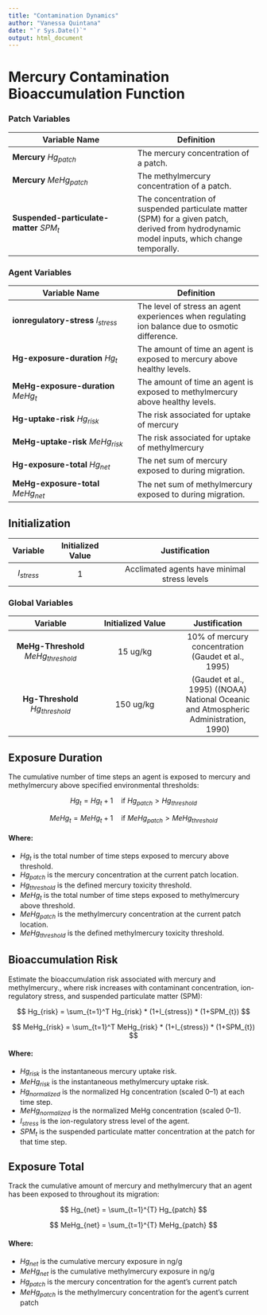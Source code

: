 ```yaml
---
title: "Contamination Dynamics"
author: "Vanessa Quintana"
date: "`r Sys.Date()`"
output: html_document
---
```


# Mercury Contamination Bioaccumulation Function

### Patch Variables

| Variable Name | Definition |
|------------------------------------|------------------------------------|
| **Mercury** $Hg_{patch}$ | The mercury concentration of a patch. |
| **Mercury** $MeHg_{patch}$ | The methylmercury concentration of a patch. |
| **Suspended-particulate-matter** $SPM_{t}$ | The concentration of suspended particulate matter (SPM) for a given patch, derived from hydrodynamic model inputs, which change temporally. |

### Agent Variables

| Variable Name | Definition |
|------------------------------------|------------------------------------|
| **ionregulatory-stress** $I_{stress}$ | The level of stress an agent experiences when regulating ion balance due to osmotic difference. |
| **Hg-exposure-duration** $Hg_{t}$ | The amount of time an agent is exposed to mercury above healthy levels. |
| **MeHg-exposure-duration** $MeHg_{t}$ | The amount of time an agent is exposed to methylmercury above healthy levels. |
| **Hg-uptake-risk** $Hg_{risk}$ | The risk associated for uptake of mercury |
| **MeHg-uptake-risk** $MeHg_{risk}$ | The risk associated for uptake of methylmercury |
| **Hg-exposure-total** $Hg_{net}$ | The net sum of mercury exposed to during migration. |
| **MeHg-exposure-total** $MeHg_{net}$ | The net sum of methylmercury exposed to during migration. |

## Initialization

| Variable | Initialized Value | Justification |
|:--:|:--:|:--:|
| $I_{stress}$ | 1 | Acclimated agents have minimal stress levels |

### Global Variables

| Variable | Initialized Value | Justification |
|:----------------------------------:|:----------------------------------:|:---------------------------------:|
| **MeHg-Threshold** $MeHg_{threshold}$ | 15 ug/kg | 10% of mercury concentration (Gaudet et al., 1995) |
| **Hg-Threshold** $Hg_{threshold}$ | 150 ug/kg |  (Gaudet et al., 1995) ((NOAA) National Oceanic and Atmospheric Administration, 1990) |

## Exposure Duration

The cumulative number of time steps an agent is exposed to mercury and methylmercury above specified environmental thresholds:

$$
Hg_{t} = Hg_{t} + 1 \quad \text{if } Hg_{patch} > Hg_{threshold}
$$

$$
MeHg_{t} = MeHg_{t} + 1 \quad \text{if } MeHg_{patch} > MeHg_{threshold}
$$

#### Where:

-   $Hg_{t}$ is the total number of time steps exposed to mercury above threshold.\
-   $Hg_{patch}$ is the mercury concentration at the current patch location.\
-   $Hg_{threshold}$ is the defined mercury toxicity threshold.\
-   $MeHg_{t}$ is the total number of time steps exposed to methylmercury above threshold.\
-   $MeHg_{patch}$ is the methylmercury concentration at the current patch location.\
-   $MeHg_{threshold}$ is the defined methylmercury toxicity threshold.

## Bioaccumulation Risk

Estimate the bioaccumulation risk associated with mercury and methylmercury., where risk increases with contaminant concentration, ion-regulatory stress, and suspended particulate matter (SPM):

$$
Hg_{risk} = \sum_{t=1}^T Hg_{risk} * (1+I_{stress}) * (1+SPM_{t})
$$

$$
MeHg_{risk} = \sum_{t=1}^T MeHg_{risk} * (1+I_{stress}) * (1+SPM_{t})
$$

#### Where:

-   $Hg_{risk}$ is the instantaneous mercury uptake risk.\
-   $MeHg_{risk}$ is the instantaneous methylmercury uptake risk.\
-   $Hg_{normalized}$ is the normalized Hg concentration (scaled 0–1) at each time step.\
-   $MeHg_{normalized}$ is the normalized MeHg concentration (scaled 0–1).\
-   $I_{stress}$ is the ion-regulatory stress level of the agent.\
-   $SPM_{t}$ is the suspended particulate matter concentration at the patch for that time step.

## Exposure Total

Track the cumulative amount of mercury and methylmercury that an agent has been exposed to throughout its migration:

$$
Hg_{net} = \sum_{t=1}^{T} Hg_{patch} 
$$

$$
MeHg_{net} = \sum_{t=1}^{T} MeHg_{patch}
$$

#### Where:

-   $Hg_{net}$ is the cumulative mercury exposure in ng/g\
-   $MeHg_{net}$ is the cumulative methylmercury exposure in ng/g\
-   $Hg_{patch}$ is the mercury concentration for the agent's current patch \
-   $MeHg_{patch}$ is the methylmercury concentration for the agent's current patch
